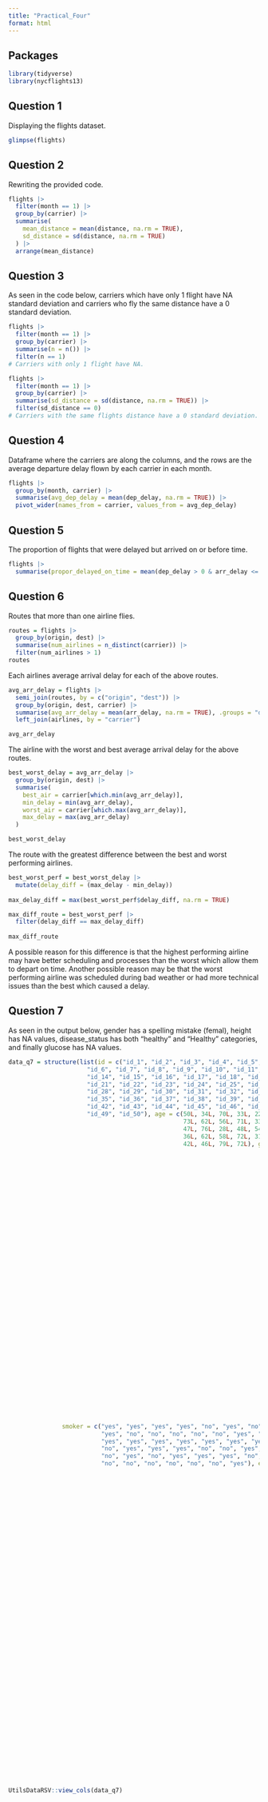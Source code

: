 ```yaml
---
title: "Practical_Four"
format: html
---
```

## Packages

```r
library(tidyverse)
library(nycflights13)
```

## Question 1

Displaying the flights dataset.

```r
glimpse(flights)
```

## Question 2

Rewriting the provided code.

```r
flights |>
  filter(month == 1) |>
  group_by(carrier) |>
  summarise(
    mean_distance = mean(distance, na.rm = TRUE),
    sd_distance = sd(distance, na.rm = TRUE)
  ) |>
  arrange(mean_distance)
```

## Question 3

As seen in the code below, carriers which have only 1 flight have NA standard 
deviation and carriers who fly the same distance have a 0 standard deviation.

```r
flights |>
  filter(month == 1) |>
  group_by(carrier) |>
  summarise(n = n()) |>
  filter(n == 1)
# Carriers with only 1 flight have NA.

flights |>
  filter(month == 1) |>
  group_by(carrier) |>
  summarise(sd_distance = sd(distance, na.rm = TRUE)) |>
  filter(sd_distance == 0) 
# Carriers with the same flights distance have a 0 standard deviation.

```

## Question 4

Dataframe where the carriers are along the columns, and the rows are the average 
departure delay flown by each carrier in each month.

```r
flights |>
  group_by(month, carrier) |>
  summarise(avg_dep_delay = mean(dep_delay, na.rm = TRUE)) |>
  pivot_wider(names_from = carrier, values_from = avg_dep_delay)
```

## Question 5

The proportion of flights that were delayed but arrived on or before time.

```r
flights |>
  summarise(propor_delayed_on_time = mean(dep_delay > 0 & arr_delay <= 0, na.rm = TRUE))
```

## Question 6

Routes that more than one airline flies.

```r
routes = flights |>
  group_by(origin, dest) |>
  summarise(num_airlines = n_distinct(carrier)) |>
  filter(num_airlines > 1)
routes
```

Each airlines average arrival delay for each of the above routes.

```r
avg_arr_delay = flights |>
  semi_join(routes, by = c("origin", "dest")) |>
  group_by(origin, dest, carrier) |>
  summarise(avg_arr_delay = mean(arr_delay, na.rm = TRUE), .groups = "drop") |>
  left_join(airlines, by = "carrier")

avg_arr_delay
```

The airline with the worst and best average arrival delay for the above routes.

```r
best_worst_delay = avg_arr_delay |>
  group_by(origin, dest) |>
  summarise(
    best_air = carrier[which.min(avg_arr_delay)],
    min_delay = min(avg_arr_delay),
    worst_air = carrier[which.max(avg_arr_delay)],
    max_delay = max(avg_arr_delay)
  )

best_worst_delay
```

The route with the greatest difference between the best and worst performing
airlines.

```r
best_worst_perf = best_worst_delay |>
  mutate(delay_diff = (max_delay - min_delay))
         
max_delay_diff = max(best_worst_perf$delay_diff, na.rm = TRUE)    

max_diff_route = best_worst_perf |>
  filter(delay_diff == max_delay_diff)
  
max_diff_route
```

A possible reason for this difference is that the highest performing airline may 
have better scheduling and processes than the worst which allow them to depart 
on time. Another possible reason may be that the worst performing airline was 
scheduled during bad weather or had more technical issues than the best which 
caused a delay.

## Question 7

As seen in the output below, gender has a spelling mistake (femal), 
height has NA values, disease_status has both "healthy" and "Healthy" 
categories, and finally glucose has NA values.
```r
data_q7 = structure(list(id = c("id_1", "id_2", "id_3", "id_4", "id_5", 
                      "id_6", "id_7", "id_8", "id_9", "id_10", "id_11", "id_12", "id_13", 
                      "id_14", "id_15", "id_16", "id_17", "id_18", "id_19", "id_20", 
                      "id_21", "id_22", "id_23", "id_24", "id_25", "id_26", "id_27", 
                      "id_28", "id_29", "id_30", "id_31", "id_32", "id_33", "id_34", 
                      "id_35", "id_36", "id_37", "id_38", "id_39", "id_40", "id_41", 
                      "id_42", "id_43", "id_44", "id_45", "id_46", "id_47", "id_48", 
                      "id_49", "id_50"), age = c(50L, 34L, 70L, 33L, 22L, 61L, 69L, 
                                                 73L, 62L, 56L, 71L, 33L, 73L, 44L, 45L, 46L, 24L, 70L, 46L, 76L, 
                                                 47L, 76L, 28L, 48L, 54L, 27L, 45L, 26L, 61L, 28L, 38L, 55L, 33L, 
                                                 36L, 62L, 58L, 72L, 31L, 34L, 51L, 61L, 64L, 26L, 28L, 60L, 29L, 
                                                 42L, 46L, 79L, 72L), gender = c("male", "male", "male", "female", 
                                                                                 "female", "male", "female", "male", "male", "female", "female", 
                                                                                 "male", "male", "female", "male", "male", "male", "male", "female", 
                                                                                 "male", "male", "male", "male", "female", "femal", "male", "female", 
                                                                                 "female", "female", "female", "male", "female", "female", "female", 
                                                                                 "male", "male", "female", "male", "female", "female", "male", 
                                                                                 "female", "female", "male", "male", "female", "male", "male", 
                                                                                 "male", "female"), height = c(174.4, 197.7, 174.1, 194.5, NA, 
                                                                                                               180.4, 170.5, 157.4, 196.8, 165.1, 153, 197.4, 186, 157.1, 177.5, 
                                                                                                               197.7, 179.3, 170.2, 182.4, NA, 165.4, 161, 168.5, 199.2, 157.7, 
                                                                                                               154.6, 157.1, 184.5, 181, 194.6, 183.6, 186.9, 176.1, 183, 191.1, 
                                                                                                               189.3, 199, 172, 165.6, 170.5, 150.5, 159.2, 192.1, 161.6, 162, 
                                                                                                               153.8, 162.3, 186.6, 192.4, 174.9), weight = c(69.4, 62.3, 55.6, 
                                                                                                                                                              69.5, 78.6, 60.8, 72.2, 60.9, 75.1, 67.7, 82.5, 68.7, 67.8, 76.7, 
                                                                                                                                                              87, 61.1, 70.6, 63.3, 81.5, 59.2, 93.2, 87.3, 83.4, 80.9, 68.6, 
                                                                                                                                                              76.5, 93.7, 79.1, 92, 65.6, 85.4, 63.3, 79.7, 74.1, 63.3, 78.2, 
                                                                                                                                                              95.7, 95.1, 63.7, 66.1, 99.3, 81, 96.9, 73.3, 70.3, 83, 57.6, 
                                                                                                                                                              78.6, 61.9, 98.1), blood_type = c("O", "A", "O", "O", "B", "AB", 
                                                                                                                                                                                                "O", "O", "O", "AB", "A", "O", "O", "O", "B", "A", "B", "AB", 
                                                                                                                                                                                                "O", "AB", "A", "AB", "O", "B", "A", "A", "B", "AB", "A", "B", 
                                                                                                                                                                                                "B", "A", "O", "O", "O", "B", "O", "A", "A", "B", "A", "O", "AB", 
                                                                                                                                                                                                "A", "A", "O", "O", "B", "A", "O"), disease_status = c("diseased", 
                                                                                                                                                                                                                                                       "healthy", "healthy", "healthy", "healthy", "healthy", "diseased", 
                                                                                                                                                                                                                                                       "healthy", "diseased", "Healthy", "diseased", "healthy", "diseased", 
                                                                                                                                                                                                                                                       "healthy", "diseased", "healthy", "healthy", "healthy", "healthy", 
                                                                                                                                                                                                                                                       "healthy", "healthy", "diseased", "healthy", "diseased", "healthy", 
                                                                                                                                                                                                                                                       "healthy", "healthy", "healthy", "diseased", "diseased", "healthy", 
                                                                                                                                                                                                                                                       "healthy", "healthy", "diseased", "diseased", "diseased", "healthy", 
                                                                                                                                                                                                                                                       "diseased", "healthy", "healthy", "healthy", "healthy", "healthy", 
                                                                                                                                                                                                                                                       "diseased", "diseased", "diseased", "healthy", "healthy", "diseased", 
                                                                                                                                                                                                                                                       "diseased"), cholesterol = c(228, 223, 213, 198, 166, 151, 195, 
                                                                                                                                                                                                                                                                                    199, 189, 196, 221, 156, 185, 230, 234, 174, 185, 236, 235, 180, 
                                                                                                                                                                                                                                                                                    165, 220, 160, 153, 250, 153, 184, 242, 212, 179, 224, 233, 181, 
                                                                                                                                                                                                                                                                                    199, 220, 214, 214, 248, 191, 162, 203, 173, 199, 187, 248, 189, 
                                                                                                                                                                                                                                                                                    173, 212, 164, 247), glucose = c(96, 78, 101, 119, 103, 91, 86, 
                                                                                                                                                                                                                                                                                                                     NA, 77, 80, 115, 85, 88, 109, NA, 71, 90, 94, 91, 87, 113, 93, 
                                                                                                                                                                                                                                                                                                                     97, 118, 109, 80, 85, 119, 99, 108, 89, 108, 97, 116, 79, 84, 
                                                                                                                                                                                                                                                                                                                     75, 81, 119, NA, 106, 109, 75, 82, 84, 75, 76, 120, 119, 77), 
               smoker = c("yes", "yes", "yes", "yes", "no", "yes", "no", 
                          "yes", "no", "no", "no", "no", "no", "yes", "no", "yes", 
                          "yes", "yes", "yes", "yes", "yes", "yes", "yes", "yes", "no", 
                          "no", "yes", "yes", "yes", "no", "no", "yes", "no", "yes", 
                          "no", "yes", "no", "yes", "yes", "yes", "no", "no", "yes", 
                          "no", "no", "no", "no", "no", "no", "yes"), exercise = c("occasional", 
                                                                                   "regular", "occasional", "regular", "none", "occasional", 
                                                                                   "regular", "none", "occasional", "none", "occasional", "none", 
                                                                                   "none", "regular", "occasional", "none", "regular", "regular", 
                                                                                   "none", "occasional", "none", "occasional", "occasional", 
                                                                                   "occasional", "regular", "occasional", "regular", "regular", 
                                                                                   "regular", "occasional", "occasional", "none", "none", "regular", 
                                                                                   "occasional", "occasional", "none", "none", "none", "none", 
                                                                                   "occasional", "regular", "regular", "none", "regular", "occasional", 
                                                                                   "occasional", "none", "occasional", "regular"), income = c(84820L, 
                                                                                                                                              81547L, 22588L, 72490L, 74533L, 25338L, 41469L, 57315L, 63629L, 
                                                                                                                                              88662L, 62615L, 56261L, 58499L, 82232L, 77584L, 77275L, 38468L, 
                                                                                                                                              54510L, 91326L, 78611L, 31402L, 29586L, 21441L, 58269L, 84173L, 
                                                                                                                                              88295L, 37940L, 43750L, 69750L, 92356L, 82518L, 91455L, 68866L, 
                                                                                                                                              51178L, 68275L, 27689L, 35418L, 81318L, 62405L, 86851L, 25654L, 
                                                                                                                                              47553L, 74474L, 51409L, 22607L, 55360L, 96351L, 21516L, 41927L, 
                                                                                                                                              55810L), education = c("master", "bachelor", "PhD", "master", 
                                                                                                                                                                     "bachelor", "highschool", "PhD", "highschool", "PhD", "PhD", 
                                                                                                                                                                     "bachelor", "highschool", "master", "bachelor", "PhD", "PhD", 
                                                                                                                                                                     "PhD", "bachelor", "master", "highschool", "PhD", "highschool", 
                                                                                                                                                                     "bachelor", "master", "highschool", "highschool", "master", 
                                                                                                                                                                     "master", "bachelor", "PhD", "highschool", "PhD", "master", 
                                                                                                                                                                     "master", "master", "PhD", "highschool", "master", "master", 
                                                                                                                                                                     "highschool", "bachelor", "highschool", "bachelor", "PhD", 
                                                                                                                                                                     "bachelor", "highschool", "master", "highschool", "bachelor", 
                                                                                                                                                                     "bachelor"), region = c("North", "South", "North", "West", 
                                                                                                                                                                                             "North", "West", "South", "South", "West", "South", "West", 
                                                                                                                                                                                             "South", "West", "East", "North", "West", "North", "North", 
                                                                                                                                                                                             "West", "North", "East", "West", "South", "North", "North", 
                                                                                                                                                                                             "East", "East", "North", "North", "West", "South", "West", 
                                                                                                                                                                                             "West", "East", "West", "North", "West", "North", "East", 
                                                                                                                                                                                             "North", "West", "South", "South", "East", "North", "West", 
                                                                                                                                                                                             "West", "East", "North", "East"), marital_status = c("divorced", 
                                                                                                                                                                                                                                                  "single", "divorced", "divorced", "divorced", "divorced", 
                                                                                                                                                                                                                                                  "divorced", "married", "divorced", "married", "divorced", 
                                                                                                                                                                                                                                                  "widowed", "married", "single", "widowed", "widowed", "single", 
                                                                                                                                                                                                                                                  "divorced", "widowed", "widowed", "single", "married", "single", 
                                                                                                                                                                                                                                                  "married", "widowed", "married", "single", "single", "widowed", 
                                                                                                                                                                                                                                                  "married", "widowed", "divorced", "single", "married", "single", 
                                                                                                                                                                                                                                                  "widowed", "widowed", "married", "widowed", "divorced", "married", 
                                                                                                                                                                                                                                                  "married", "divorced", "single", "married", "widowed", "divorced", 
                                                                                                                                                                                                                                                  "divorced", "single", "divorced")), row.names = c(NA, -50L
                                                                                                                                                                                                                                                  ), class = c("tbl_df", "tbl", "data.frame"))
```
```r
UtilsDataRSV::view_cols(data_q7)
```
